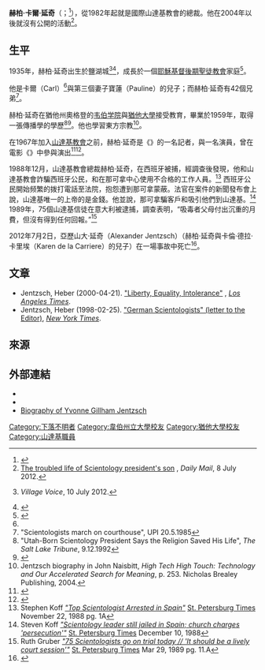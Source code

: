 {{Infobox person
| name        =赫柏·延奇<br> Heber Carl Jentzsch
| image       =
| imagesize   =
| birth_date  = {{birth date and age|1935|11|30}}{{cn|date=May 2016}}
| birth_place = 美國猶他州鹽湖城
| death_date  =
| death_place =
| occupation  = 國際山達基教會總裁
| salary      = [[USD|US$]]未知
| networth    = [[USD|US$]]未知
| spouse      = ''Yvonne Gillham''<br />''Karen de la Carriere''
| children    = 1 (2012年死亡)
| website     = {{Wayback |date=* |url=http://www.scientology.org/scnnews/jentzsch.htm |title=Scientology Bio }}
}}
'''赫柏·卡爾·延奇'''（{{lang-en|Heber Carl Jentzsch}}；{{bd|1935年|11月30日||}}<ref>{{Cite web|url=http://www.villagevoice.com/news/10-000-scientologists-got-this-e-mail-today-about-disconnection-their-church-president-and-a-mysterious-death-6723502|title=10,000 Scientologists Got This E-Mail Today About "Disconnection," their Church President, and a Mysterious Death|last=Ortega|first=Tony|date=2012-07-09|website=Village Voice|access-date=2016-05-15|archive-date=2017-01-16|archive-url=https://web.archive.org/web/20170116080545/http://www.villagevoice.com/news/10-000-scientologists-got-this-e-mail-today-about-disconnection-their-church-president-and-a-mysterious-death-6723502|dead-url=no}}</ref>），從1982年起就是國際山達基教會的總裁。他在2004年以後就沒有公開的活動<ref>[http://www.dailymail.co.uk/news/article-2170405/Scientology-Son-Church-president-Heber-Jentzsch-troubled-life.html?ITO=1490 The troubled life of Scientology president's son] {{Wayback|url=http://www.dailymail.co.uk/news/article-2170405/Scientology-Son-Church-president-Heber-Jentzsch-troubled-life.html?ITO=1490 |date=20210127112206 }}, ''Daily Mail'', 8 July 2012.</ref>。

==生平==
1935年，赫柏·延奇出生於鹽湖城<ref>{{cite web |url=http://blogs.villagevoice.com/runninscared/2012/07/scientology_heber_jentzsch_karen_de_la_carriere_email.php |title=存档副本 |accessdate=2012-07-10 |deadurl=yes |archiveurl=https://web.archive.org/web/20120711223401/http://blogs.villagevoice.com/runninscared/2012/07/scientology_heber_jentzsch_karen_de_la_carriere_email.php |archivedate=2012-07-11 }} ''Village Voice'', 10 July 2012.</ref><ref>{{Cite web |url=https://books.google.ca/books?id=ybE9AQAAIAAJ&q=Heber+Jentzsch+1935&dq=Heber+Jentzsch+1935&hl=en&sa=X&ei=uKqMVfGKCdWEyQTCnJOYAw&ved=0CCgQ6AEwAg |title=存档副本 |access-date=2016-08-30 |archive-date=2016-10-22 |archive-url=https://web.archive.org/web/20161022120132/https://books.google.ca/books?id=ybE9AQAAIAAJ&q=Heber+Jentzsch+1935&dq=Heber+Jentzsch+1935&hl=en&sa=X&ei=uKqMVfGKCdWEyQTCnJOYAw&ved=0CCgQ6AEwAg |dead-url=no }}</ref>，成長於一個[[耶穌基督後期聖徒教會|耶穌基督後期聖徒教會]]家庭<ref>{{cite episode | title = Inside the Church of Scientology | series = Larry King Live | serieslink = Larry King Live | airdate = 1993-12-20}}</ref>。

他是卡爾（Carl）<ref name="slctrib921209"/>與第三個妻子寶蓮（Pauline）的兒子；而赫柏·延奇有42個兄弟<ref>"Scientologists march on courthouse", UPI 20.5.1985</ref>。

赫柏·延奇在猶他州奧格登的[[韦伯州立大学|韦伯学院]]與[[猶他大學|猶他大學]]接受教育，畢業於1959年，取得一張傳播學的學歷<ref name="slctrib921209">"Utah-Born Scientology President Says the Religion Saved His Life", ''The Salt Lake Tribune'', 9.12.1992</ref><ref>{{Cite web |url=http://www.alumni.utah.edu/u-news/april04/postit.htm |title=University of Utah Alumni Association, April 2004 |access-date=2016-08-30 |archive-date=2013-10-21 |archive-url=https://web.archive.org/web/20131021173318/https://www.alumni.utah.edu/u-news/april04/postit.htm |dead-url=no }}</ref>。他也學習東方宗教<ref name="naisbitt">Jentzsch biography in John Naisbitt, ''High Tech High Touch: Technology and Our Accelerated Search for Meaning'', p. 253. Nicholas Brealey Publishing, 2004.</ref>。

在1967年加入[[山達基教會|山達基教會]]之前，赫柏·延奇是《{{le|洛杉磯自由新聞|Los Angeles Free Press}}》的一名記者，與一名演員，曾在電影《{{le|長征萬寶山|Paint Your Wagon (film)}}》中參與演出<ref>{{cite journal | journal=LA Weekly| first=Ron|last=Curran|date=April 4, 1986 |volume=9 |issue=19|title=Scientology: The other side of the looking glass}}</ref><ref>{{cite episode |title=Scientology - The Road to Total Freedom?  |series=Panorama |serieslink=Panorama_(TV_series) |network=[[BBC|BBC]] |station=BBC1 |airdate=27 April 1987 }}</ref>。

1988年12月，山達基教會總裁赫柏·延奇，在西班牙被捕，經調查後發現，他和山達基教會詐騙西班牙公民，和在那可拿中心使用不合格的工作人員。<ref>Stephen Koff ''[http://pqasb.pqarchiver.com/sptimes/access/51427830.html?dids=51427830:51427830&FMT=FT&FMTS=ABS:FT&date=Nov+22%2C+1988&author=STEPHEN+KOFF&pub=St.+Petersburg+Times&edition=&startpage=1.A&desc=Top+Scientologist+arrested+in+Spain "Top Scientologist Arrested in Spain"] {{Wayback|url=http://pqasb.pqarchiver.com/sptimes/access/51427830.html?dids=51427830:51427830&FMT=FT&FMTS=ABS:FT&date=Nov+22%2C+1988&author=STEPHEN+KOFF&pub=St.+Petersburg+Times&edition=&startpage=1.A&desc=Top+Scientologist+arrested+in+Spain |date=20071127164621 }}'' [[St._Petersburg_Times|St. Petersburg Times]] November 22, 1988 pg. 1A</ref>  西班牙公民開始频繁的拨打電話至法院，抱怨遭到那可拿蒙蔽。法官在案件的新聞發布會上說，山達基唯一的上帝的是金錢。他並說，那可拿騙客戶和吸引他們到山達基。<ref>Steven Koff ''[http://pqasb.pqarchiver.com/sptimes/access/51435991.html?dids=51435991:51435991&FMT=FT&FMTS=ABS:FT&date=Dec+10%2C+1988&author=STEPHEN+KOFF&pub=St.+Petersburg+Times&edition=&startpage=21.A&&pf=1 "Scientology leader still jailed in Spain; church charges 'persecution'"] {{Wayback|url=http://pqasb.pqarchiver.com/sptimes/access/51435991.html?dids=51435991:51435991&FMT=FT&FMTS=ABS:FT&date=Dec+10%2C+1988&author=STEPHEN+KOFF&pub=St.+Petersburg+Times&edition=&startpage=21.A&&pf=1 |date=20071127163836 }}'' [[St._Petersburg_Times|St. Petersburg Times]] December 10, 1988</ref> 1989年，75個山達基信徒在意大利被逮捕，調查表明，“吸毒者父母付出沉重的月費，但沒有得到任何回報。”<ref>Ruth Gruber ''[http://pqasb.pqarchiver.com/sptimes/access/50427369.html?dids=50427369:50427369&FMT=FT&FMTS=ABS:FT&date=Mar+29%2C+1989&author=RUTH+E.+GRUBER&pub=St.+Petersburg+Times&edition=&startpage=11.A&desc=75+Scientologists+go+on+trial+today+%2F%2F+%60It+should+be+a+lively+court+session%27&pf=1 "75 Scientologists go on trial today // 'It should be a lively court session'"] {{Wayback|url=http://pqasb.pqarchiver.com/sptimes/access/50427369.html?dids=50427369:50427369&FMT=FT&FMTS=ABS:FT&date=Mar+29%2C+1989&author=RUTH+E.+GRUBER&pub=St.+Petersburg+Times&edition=&startpage=11.A&desc=75+Scientologists+go+on+trial+today+%2F%2F+%60It+should+be+a+lively+court+session%27&pf=1 |date=20071127163833 }}'' [[St._Petersburg_Times|St. Petersburg Times]] Mar 29, 1989 pg. 11.A</ref>

2012年7月2日，亞歷山大·延奇（Alexander Jentzsch）（赫柏·延奇與卡倫·德拉·卡里埃（Karen de la Carriere）的兒子）在一場事故中死亡<ref>{{cite web |author=Beth Stebner |url=http://www.dailymail.co.uk/news/article-2170405/Scientology-Son-Church-president-Heber-Jentzsch-troubled-life.html |title=Scientology: Son of Church president Heber Jentzsch had troubled life | Mail Online |publisher=Dailymail.co.uk |date=2012-07-08 |accessdate=2013-01-11 |archive-date=2017-05-17 |archive-url=https://web.archive.org/web/20170517173424/http://www.dailymail.co.uk/news/article-2170405/Scientology-Son-Church-president-Heber-Jentzsch-troubled-life.html |dead-url=no }}</ref>。

==文章==
* Jentzsch, Heber (2000-04-21). [http://articles.latimes.com/2000/apr/21/local/me-22017 "Liberty, Equality, Intolerance"] {{Wayback|url=http://articles.latimes.com/2000/apr/21/local/me-22017 |date=20090205171942 }}, ''[[Los_Angeles_Times|Los Angeles Times]]''.
* Jentzsch, Heber (1998-02-25). [http://query.nytimes.com/gst/fullpage.html?res=940DEFDB153EF936A15751C0A96E958260 "German Scientologists" (letter to the Editor)], ''[[New_York_Times|New York Times]]''.

==來源==
{{Reflist|2}}

==外部連結==
*{{Wayback |date=* |url=http://www.scientology.org/en_US/news-media/biographies/jentzsch.html |title=Scientology Biography }}
* {{IMDb name|id=0421803|name=Heber Jentzsch}}
*[http://scientolipedia.org/info/Yvonne_Gillham_Jentzsch Biography of Yvonne Gillham Jentzsch] {{Wayback|url=http://scientolipedia.org/info/Yvonne_Gillham_Jentzsch |date=20131024085418 }}

{{山達基}}
{{DEFAULTSORT:Jentzsch, Heber}}
[[Category:下落不明者|Category:下落不明者]]
[[Category:韋伯州立大學校友|Category:韋伯州立大學校友]]
[[Category:猶他大學校友|Category:猶他大學校友]]
[[Category:山達基職員|Category:山達基職員]]